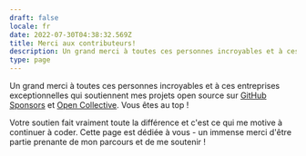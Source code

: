 ```yaml
---
draft: false
locale: fr
date: 2022-07-30T04:38:32.569Z
title: Merci aux contributeurs!
description: Un grand merci à toutes ces personnes incroyables et à ces entreprises exceptionnelles qui soutiennent mes projets open source.
type: page
---
```


Un grand merci à toutes ces personnes incroyables et à ces entreprises exceptionnelles qui soutiennent mes projets open source sur [GitHub Sponsors](https://github.com/sponsors/thedaviddias) et [Open Collective](https://opencollective.com/thedaviddias). Vous êtes au top !

Votre soutien fait vraiment toute la différence et c'est ce qui me motive à continuer à coder. Cette page est dédiée à vous - un immense merci d'être partie prenante de mon parcours et de me soutenir !
